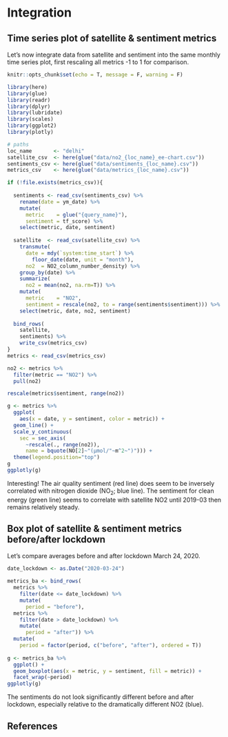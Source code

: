 
# Integration

## Time series plot of satellite & sentiment metrics

Let's now integrate data from satellite and sentiment into the same monthly time series plot, first rescaling all metrics -1 to 1 for comparison.

```r
knitr::opts_chunk$set(echo = T, message = F, warning = F)
```

```r
library(here)
library(glue)
library(readr)
library(dplyr)
library(lubridate)
library(scales)
library(ggplot2)
library(plotly)

# paths
loc_name       <- "delhi"
satellite_csv  <- here(glue("data/no2_{loc_name}_ee-chart.csv"))
sentiments_csv <- here(glue("data/sentiments_{loc_name}.csv"))
metrics_csv    <- here(glue("data/metrics_{loc_name}.csv"))

if (!file.exists(metrics_csv)){
  
  sentiments <- read_csv(sentiments_csv) %>% 
    rename(date = ym_date) %>% 
    mutate(
      metric    = glue("{query_name}"),
      sentiment = tf_score) %>% 
    select(metric, date, sentiment)
  
  satellite  <- read_csv(satellite_csv) %>% 
    transmute(
      date = mdy(`system:time_start`) %>% 
        floor_date(date, unit = "month"),
      no2  = NO2_column_number_density) %>% 
    group_by(date) %>% 
    summarize(
      no2 = mean(no2, na.rm=T)) %>% 
    mutate(
      metric    = "NO2",
      sentiment = rescale(no2, to = range(sentiments$sentiment))) %>% 
    select(metric, date, no2, sentiment)
  
  bind_rows(
    satellite,
    sentiments) %>% 
    write_csv(metrics_csv)
}
metrics <- read_csv(metrics_csv)

no2 <- metrics %>% 
  filter(metric == "NO2") %>% 
  pull(no2)

rescale(metrics$sentiment, range(no2))

g <- metrics %>%
  ggplot(
    aes(x = date, y = sentiment, color = metric)) +
  geom_line() +
  scale_y_continuous(
    sec = sec_axis(
      ~rescale(., range(no2)),
      name = bquote(NO[2]~"(µmol/"~m^2~")"))) +
  theme(legend.position="top")
g
ggplotly(g)
```

Interesting! The air quality sentiment (red line) does seem to be inversely correlated with nitrogen dioxide (NO~2~; blue line). The sentiment for clean energy (green line) seems to correlate with satellite NO2 until 2019-03 then remains relatively steady.

## Box plot of satellite & sentiment metrics before/after lockdown

Let's compare averages before and after lockdown March 24, 2020.

```r
date_lockdown <- as.Date("2020-03-24")

metrics_ba <- bind_rows(
  metrics %>% 
    filter(date <= date_lockdown) %>% 
    mutate(
      period = "before"),
  metrics %>% 
    filter(date > date_lockdown) %>% 
    mutate(
      period = "after")) %>% 
  mutate(
    period = factor(period, c("before", "after"), ordered = T))
  
g <- metrics_ba %>% 
  ggplot() +
  geom_boxplot(aes(x = metric, y = sentiment, fill = metric)) +
  facet_wrap(~period)
ggplotly(g)
```

The sentiments do not look significantly different before and after lockdown, especially relative to the dramatically different NO2 (blue).

## References {-}
